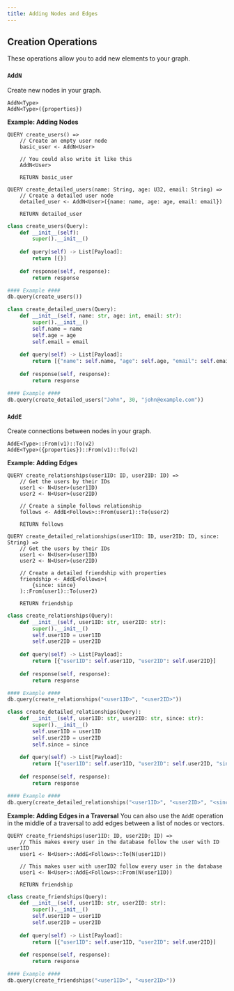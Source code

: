 ```yaml
---
title: Adding Nodes and Edges
---
```

## Creation Operations

These operations allow you to add new elements to your graph.

### `AddN`
Create new nodes in your graph.

```text tab="Helix"
AddN<Type>
AddN<Type>({properties})
```

**Example: Adding Nodes**

```text tab="Helix"
QUERY create_users() =>
    // Create an empty user node
    basic_user <- AddN<User>
    
    // You could also write it like this
    AddN<User>
    
    RETURN basic_user

QUERY create_detailed_users(name: String, age: U32, email: String) =>
    // Create a detailed user node
    detailed_user <- AddN<User>({name: name, age: age, email: email})
    
    RETURN detailed_user
```

```py tab="Python"
class create_users(Query):
    def __init__(self):
        super().__init__()
    
    def query(self) -> List[Payload]:
        return [{}]
    
    def response(self, response):
        return response

#### Example ####
db.query(create_users())

class create_detailed_users(Query):
    def __init__(self, name: str, age: int, email: str):
        super().__init__()
        self.name = name
        self.age = age
        self.email = email
    
    def query(self) -> List[Payload]:
        return [{"name": self.name, "age": self.age, "email": self.email}]
    
    def response(self, response):
        return response

#### Example ####
db.query(create_detailed_users("John", 30, "john@example.com"))
```

### `AddE`
Create connections between nodes in your graph.

```text tab="Helix"
AddE<Type>::From(v1)::To(v2)
AddE<Type>({properties})::From(v1)::To(v2)
```

**Example: Adding Edges**

```text tab="Helix"
QUERY create_relationships(user1ID: ID, user2ID: ID) =>
    // Get the users by their IDs
    user1 <- N<User>(user1ID)
    user2 <- N<User>(user2ID)
    
    // Create a simple follows relationship
    follows <- AddE<Follows>::From(user1)::To(user2)

    RETURN follows
        
QUERY create_detailed_relationships(user1ID: ID, user2ID: ID, since: String) =>
    // Get the users by their IDs
    user1 <- N<User>(user1ID)
    user2 <- N<User>(user2ID)
    
    // Create a detailed friendship with properties
    friendship <- AddE<Follows>(
        {since: since}
    )::From(user1)::To(user2)
    
    RETURN friendship
```

```py tab="Python"
class create_relationships(Query):
    def __init__(self, user1ID: str, user2ID: str):
        super().__init__()
        self.user1ID = user1ID
        self.user2ID = user2ID
    
    def query(self) -> List[Payload]:
        return [{"user1ID": self.user1ID, "user2ID": self.user2ID}]
    
    def response(self, response):
        return response

#### Example ####
db.query(create_relationships("<user1ID>", "<user2ID>"))

class create_detailed_relationships(Query):
    def __init__(self, user1ID: str, user2ID: str, since: str):
        super().__init__()
        self.user1ID = user1ID
        self.user2ID = user2ID
        self.since = since
    
    def query(self) -> List[Payload]:
        return [{"user1ID": self.user1ID, "user2ID": self.user2ID, "since": self.since}]
    
    def response(self, response):
        return response

#### Example ####
db.query(create_detailed_relationships("<user1ID>", "<user2ID>", "<since>"))
```

**Example: Adding Edges in a Traversal**
You can also use the `AddE` operation in the middle of a traversal to add edges between a list of nodes or vectors.

```text tab="Helix"
QUERY create_friendships(user1ID: ID, user2ID: ID) =>
    // This makes every user in the database follow the user with ID user1ID
    user1 <- N<User>::AddE<Follows>::To(N(user1ID))
    
    // This makes user with userID2 follow every user in the database
    user1 <- N<User>::AddE<Follows>::From(N(user1ID))
    
    RETURN friendship
```

```py tab="Python"
class create_friendships(Query):
    def __init__(self, user1ID: str, user2ID: str):
        super().__init__()
        self.user1ID = user1ID
        self.user2ID = user2ID
    
    def query(self) -> List[Payload]:
        return [{"user1ID": self.user1ID, "user2ID": self.user2ID}]
    
    def response(self, response):
        return response

#### Example ####
db.query(create_friendships("<user1ID>", "<user2ID>"))
```